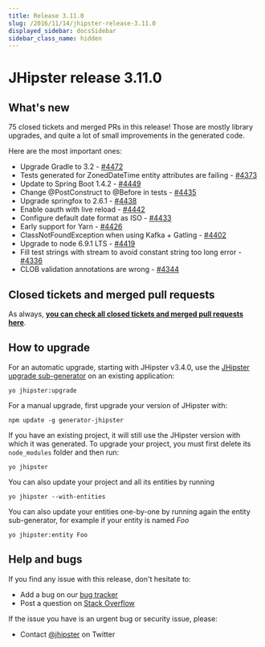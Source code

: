 ```yaml
---
title: Release 3.11.0
slug: /2016/11/14/jhipster-release-3.11.0
displayed_sidebar: docsSidebar
sidebar_class_name: hidden
---
```


JHipster release 3.11.0
==================

What's new
----------

75 closed tickets and merged PRs in this release! Those are mostly library upgrades, and quite a lot of small improvements in the generated code.

Here are the most important ones:

- Upgrade Gradle to 3.2 - [#4472](https://github.com/jhipster/generator-jhipster/pull/4472)
- Tests generated for ZonedDateTime entity attributes are failing - [#4373](https://github.com/jhipster/generator-jhipster/issues/4373)
- Update to Spring Boot 1.4.2 - [#4449](https://github.com/jhipster/generator-jhipster/issues/4449)
- Change @PostConstruct to @Before in tests - [#4435](https://github.com/jhipster/generator-jhipster/pull/4435)
- Upgrade springfox to 2.6.1 - [#4438](https://github.com/jhipster/generator-jhipster/pull/4438)
- Enable oauth with live reload - [#4442](https://github.com/jhipster/generator-jhipster/pull/4442)
- Configure default date format as ISO - [#4433](https://github.com/jhipster/generator-jhipster/pull/4433)
- Early support for Yarn - [#4426](https://github.com/jhipster/generator-jhipster/pull/4426)
- ClassNotFoundException when using Kafka + Gatling - [#4402](https://github.com/jhipster/generator-jhipster/issues/4402)
- Upgrade to node 6.9.1 LTS - [#4419](https://github.com/jhipster/generator-jhipster/pull/4419)
- Fill test strings with stream to avoid constant string too long error - [#4336](https://github.com/jhipster/generator-jhipster/pull/4336)
- CLOB validation annotations are wrong - [#4344](https://github.com/jhipster/generator-jhipster/issues/4344)


Closed tickets and merged pull requests
------------
As always, __[you can check all closed tickets and merged pull requests here](https://github.com/jhipster/generator-jhipster/issues?q=milestone%3A3.11.0+is%3Aclosed)__.

How to upgrade
------------

For an automatic upgrade, starting with JHipster v3.4.0, use the [JHipster upgrade sub-generator](/upgrading-an-application/) on an existing application:

```
yo jhipster:upgrade
```

For a manual upgrade, first upgrade your version of JHipster with:

```
npm update -g generator-jhipster
```

If you have an existing project, it will still use the JHipster version with which it was generated.
To upgrade your project, you must first delete its `node_modules` folder and then run:

```
yo jhipster
```

You can also update your project and all its entities by running

```
yo jhipster --with-entities
```

You can also update your entities one-by-one by running again the entity sub-generator, for example if your entity is named _Foo_

```
yo jhipster:entity Foo
```

Help and bugs
--------------

If you find any issue with this release, don't hesitate to:

- Add a bug on our [bug tracker](https://github.com/jhipster/generator-jhipster/issues?state=open)
- Post a question on [Stack Overflow](http://stackoverflow.com/tags/jhipster/info)

If the issue you have is an urgent bug or security issue, please:

- Contact [@jhipster](https://twitter.com/jhipster) on Twitter
